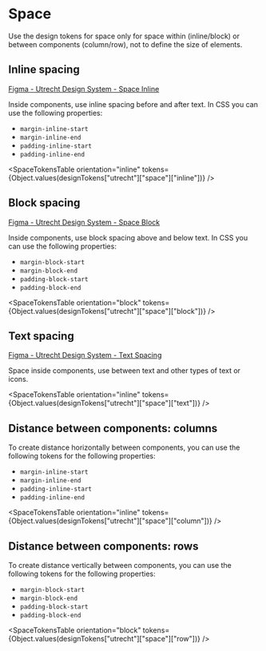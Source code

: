
<Meta title="Utrecht/Design Tokens/Space" />

# Space

Use the design tokens for space only for space within (inline/block) or between components (column/row), not to define the size of elements.

## Inline spacing

[Figma - Utrecht Design System - Space Inline](https://www.figma.com/file/msb3CfQBefPoruqNQ968Zh/Utrecht-Design-System?node-id=2%3A634)

Inside components, use inline spacing before and after text. In CSS you can use the following properties:

- `margin-inline-start`
- `margin-inline-end`
- `padding-inline-start`
- `padding-inline-end`

<SpaceTokensTable orientation="inline" tokens={Object.values(designTokens["utrecht"]["space"]["inline"])} />

## Block spacing

[Figma - Utrecht Design System - Space Block](https://www.figma.com/file/msb3CfQBefPoruqNQ968Zh/Utrecht-Design-System?node-id=1%3A1101)

Inside components, use block spacing above and below text. In CSS you can use the following properties:

- `margin-block-start`
- `margin-block-end`
- `padding-block-start`
- `padding-block-end`

<SpaceTokensTable orientation="block" tokens={Object.values(designTokens["utrecht"]["space"]["block"])} />

## Text spacing

[Figma - Utrecht Design System - Text Spacing](https://www.figma.com/file/msb3CfQBefPoruqNQ968Zh/Utrecht-Design-System?node-id=332%3A6759)

Space inside components, use between text and other types of text or icons.

<SpaceTokensTable orientation="inline" tokens={Object.values(designTokens["utrecht"]["space"]["text"])} />

## Distance between components: columns

To create distance horizontally between components, you can use the following tokens for the following properties:

- `margin-inline-start`
- `margin-inline-end`
- `padding-inline-start`
- `padding-inline-end`

<SpaceTokensTable orientation="inline" tokens={Object.values(designTokens["utrecht"]["space"]["column"])} />

## Distance between components: rows

To create distance vertically between components, you can use the following tokens for the following properties:

- `margin-block-start`
- `margin-block-end`
- `padding-block-start`
- `padding-block-end`

<SpaceTokensTable orientation="block" tokens={Object.values(designTokens["utrecht"]["space"]["row"])} />

